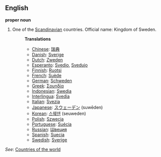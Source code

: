 ==English==

'''proper noun'''

# One of the [[Scandinavian]] countries. Official name: Kingdom of Sweden.
#:'''Translations'''
#:*[[Chinese]]: [[瑞典]]
#:*[[Danish]]: [[Sverige]]
#:*[[Dutch]]: [[Zweden]]
#:*[[Esperanto]]: [[Svedio]], [[Svedujo]]
#:*[[Finnish]]: [[Ruotsi]]
#:*[[French]]: [[Suède]]
#:*[[German]]: [[Schweden]]
#:*[[Greek]]: [[Σουηδία]]
#:*[[Indonesian]]: [[Swedia]]
#:*[[Interlingua]]: [[Svedia]]
#:*[[Italian]]: [[Svezia]]
#:*[[Japanese]]: [[スウェーデン]] (suwēden)
#:*[[Korean]]: [[스웨덴]] (seuweden)
#:*[[Polish]]: [[Szwecja]]
#:*[[Portuguese]]: [[Suécia]]
#:*[[Russian]]: [[Швеция]]
#:*[[Spanish]]: [[Suecia]]
#:*[[Swedish]]: [[Sverige]]

''See'': [[Countries of the world]]